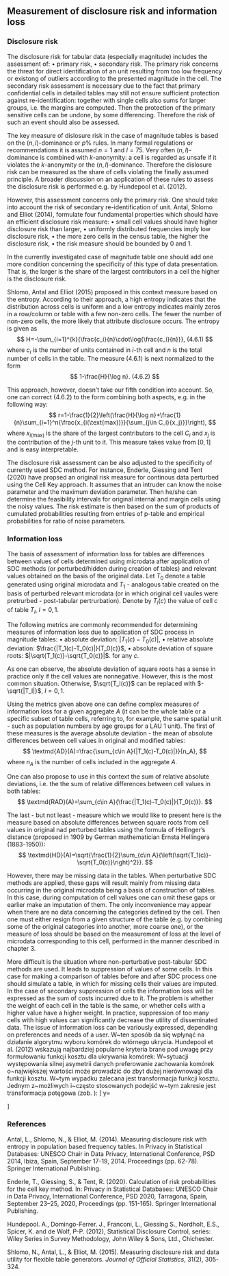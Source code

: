 ## Measurement of disclosure risk and information loss 
### Disclosure risk

The disclosure risk for tabular data (especially magnitude) includes the assessment of: 
• primary risk,
• secondary risk.
The primary risk concerns the threat for direct identification of an unit resulting from too low frequency or existong of outliers according to the presented magnitude in the cell. The secondary risk assessment is necessary due to the fact that primary confidential cells in detailed tables may still not ensure sufficient protection against re-identification: together with single cells also sums for larger groups, i.e. the margins are computed. Then the protection of the primary sensitive cells can be undone, by some differencing. Therefore the risk of such an event should also be assessed. 

The key measure of dislosure risk in the case of magnitude tables is based on the $(n,l)$-dominance or $p\%$ rules. In many formal regulations or recommendations it is assumed $n=1$ and $l=75$. Very often $(n,l)$-dominance is combined with $k$-anonymity: a cell is regarded as unsafe if it violates the $k$-anonymity or the $(n,l)$-dominance. Therefore the dislosure risk can be measured as the share of cells violating the finally assumed principle. A broader discussion on an application of these rules to assess the disclosure risk is performed e.g. by Hundepool et al. (2012).

However, this assessment concerns only the primary risk. One should take into account the risk of secondary re-identification of unit. Antal, Shlomo and Elliot (2014), formulate four fundamental properties which should have an efficient disclosure risk measure: 
• small cell values should have higher disclosure risk than larger,
• uniformly distributed frequencies imply low disclosure risk,
• the more zero cells in the census table, the higher the disclosure risk,
• the risk measure should be bounded by 0 and 1.

In the currently investigated case of magnitude table one should add one more condition concerning the specificity of this type of data presentation. That is, the larger is the share of the largest contributors in a cell the higher is the disclosure risk.

Shlomo, Antal and Elliot (2015) proposed in this context measure based on the entropy. According to their approach, a high entropy indicates that the distribution across cells is uniform and a low entropy indicates mainly zeros in a row/column or table with a few non-zero cells. The fewer the number of non-zero cells, the more likely that attribute disclosure occurs. The entropy is given as
$$
H=-\sum_{i=1}^{k}{\frac{c_i}{n}\cdot\log{\frac{c_i}{n}}}, (4.6.1)
$$
where $c_i$ is the number of units contained in $i$-th cell and $n$ is the total number of cells in the table. The measure (4.6.1) is next normalized to the form
$$
1-\frac{H}{\log n}. (4.6.2)
$$

This approach, however, doesn't take our fifth condition into account. So, one can correct (4.6.2) to the form combining both aspects, e.g. in the following way: 
$$
r=1-\frac{1}{2}\left(\frac{H}{\log n}+\frac{1}{n}\sum_{i=1}^n{\frac{x_{i(\text{max})}}{\sum_{j\in C_i}{x_j}}}\right),
$$
where $x_{i(\text{max})}$ is the share of the largest contributors to the cell $C_i$ and $x_j$ is the contribution of the $j$-th unit to it. This measure takes value from $[0,1]$ and is easy interpretable. 

The disclosure risk assessment can be also adjusted to the specificity of currently used SDC method. For instance, Enderle, Giessing and Tent (2020) have propsed an original risk measure for continous data perturbed using the Cell Key approach. It assumes that an intruder can know the noise parameter and the maximum deviation parameter. Then he/she can determine the feasibility intervals for original internal and margin cells using the noisy values. The risk estimate is then based on the sum of products of cumulated probabilities resulting from entries of p-table and empirical probabilities for ratio of noise parameters. 

### Information loss

The basis of assessment of information loss for tables are differences between values of cells determined using microdata after application of SDC methods (or perturbed/hidden during creation of tables) and relevant values obtained on the basis of the original data. Let $T_0$ denote a table generated using original microdata and $T_1$ - analogous table created on the basis of perturbed relevant microdata (or in which original cell vaules were pretrurbed - post-tabular pertrurbation). Denote by $T_l(c)$ the value of cell $c$ of table $T_l$, $l=0,1$.

The following metrics are commonly recommended for determining measures of information loss due to application of SDC process in magnitude tables:
• absolute deviation: $|T_1(c)-T_0(c)|$,
• relative absolute deviation: $\frac{|T_1(c)-T_0(c)|}{T_0(c)}$, 
• absolute deviation of square roots: $|\sqrt{T_1(c)}-\sqrt{T_0(c)}|$.
for any $c$.

As one can observe, the absolute deviation of square roots has a sense in practice only if the cell values are nonnegative. However, this is the most common situation. Otherwise, $\sqrt{T_l(c)}$ can be replaced with $-\sqrt{|T_l|}$, $l=0,1$. 

Using the metrics given above one can define complex measures of information loss for a given aggregate $A$ (it can be the whole table or a specific subset of table cells, referring to, for example, the same spatial unit - such as population numbers by age groups for a LAU 1 unit). The first of these measures is the average absolute deviation - the mean of absolute differences between cell values in original and modified tables:
$$
\textmd{AD}(A)=\frac{\sum_{c\in A}{|T_1(c)-T_0(c)|}}{n_A},
$$
where $n_A$ is the number of cells included in the aggregate $A$.

One can also propose to use in this context the sum of relative absolute deviations, i.e. the the sum of relative differences between cell values in both tables:
$$
\textmd{RAD}(A)=\sum_{c\in A}{\frac{|T_1(c)-T_0(c)|}{T_0(c)}}.
$$

The last - but not least - measure which we would like to present here is the measure based on absolute differences between square roots from cell values in original nad perturbed tables using the formula of Hellinger's distance (proposed in 1909 by German mathematician Ernsta Hellingera (1883-1950)):
$$
\textmd{HD}(A)=\sqrt{\frac{1}{2}\sum_{c\in A}{\left(\sqrt{T_1(c)}-\sqrt{T_0(c)}\right)^2}}.
$$

However, there may be missing data in the tables. When perturbative SDC methods are applied, these gaps will result mainly from missing data occurring in the original microdata being a basis of construction of tables. In this case, during computation of cell values one can omit these gaps or earlier make an imputation of them. The only inconvenience may appear when there are no data concerning the categories defined by the cell. Then one must either resign from a given structure of the table (e.g. by combining some of the original categories into another, more coarse one), or the measure of loss should be based on the measurement of loss at the level of microdata corresponding to this cell, performed in the manner described in chapter 3.
 
More difficult is the situation where non-perturbative post-tabular SDC methods are used. It leads to suppression of values of some cells. In this case for making a comparison of tables before and after SDC process one should simulate a table, in which for missing cells their values are imputed. In the case of secondary suppression of cells the information loss will be expressed as the sum of costs incurred due to it. The problem is whether the weight of each cell in the table is the same, or whether cells with a higher value have a higher weight. In practice, suppression of too many cells with high values can significantly decrease the utility of disseminated data. The issue of information loss can be variously expressed, depending on preferences and needs of a user. W~ten sposób da się wpłynąć na działanie algorytmu wyboru komórek do wtórnego ukrycia. Hundepool et al. (2012) wskazują najbardziej popularne kryteria brane pod uwagę przy formułowaniu funkcji kosztu dla ukrywania komórek:
\begin{itemize}
\item jednakowa waga dla wszystkich komórek -- celem jest minimalizacja liczby wtórnie ukrytych komórek,
\item liczba jednostek w~agregacie, który komórka reprezentuje -- prowadzi do poszukiwania możliwości ukrycia tylko takich komórek, które łącznie będą reprezentować jak najmniejszą liczbę jednostek,
\item wartość komórki -- optymalnym rozwiązaniem będzie pozostawienie w~publikacji jak największej liczby komórek o~największych wartościach. 
\end{itemize}

W~sytuacji występowania silnej asymetrii danych preferowanie zachowania komórek o~największej wartości może prowadzić do zbyt dużej nierównowagi dla funkcji kosztu. W~tym wypadku zalecana jest transformacja funkcji kosztu. Jednym z~możliwych i~często stosowanych podejść w~tym zakresie jest transformacja potęgowa (zob. \cite{BC64}):
\[
y=\begin{cases}
x^\lambda&\textmd{dla}\;\lambda\ne 0,\cr
\log(x)&\textmd{dla}\;\lambda=0.
\end{cases}
\]

### References
Antal, L., Shlomo, N., & Elliot, M. (2014). Measuring disclosure risk with entropy in population based frequency tables. In Privacy in Statistical Databases: UNESCO Chair in Data Privacy, International Conference, PSD 2014, Ibiza, Spain, September 17-19, 2014. Proceedings (pp. 62-78). Springer International Publishing.

Enderle, T., Giessing, S., & Tent, R. (2020). Calculation of risk probabilities for the cell key method. In: Privacy in Statistical Databases: UNESCO Chair in Data Privacy, International Conference, PSD 2020, Tarragona, Spain, September 23–25, 2020, Proceedings (pp. 151-165). Springer International Publishing.

Hundepool. A., Domingo-Ferrer. J., Franconi, L., Giessing S., Nordholt, E.S., Spicer, K. and de Wolf, P-P. (2012), Statistical Disclosure Control, series: Wiley Series in Survey Methodology, John Wiley & Sons, Ltd., Chichester.

Shlomo, N., Antal, L., & Elliot, M. (2015). Measuring disclosure risk and data utility for flexible table generators. *Journal of Official Statistics*, 31(2), 305-324.
